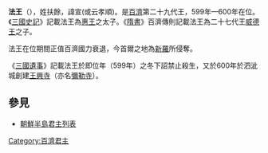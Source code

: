 {{Infobox Korean name
|hangul=법왕
|hanja=法王
|rr=Beop-wang
|mr=Pŏp-wang
|hangulborn=선 or 효순
|hanjaborn=宣 or 孝順
|rrborn=Seon or Hyosun
|mrborn=Sŏn or Hyosun
}}
'''法王'''（{{bd|？||600年|5月|}}），姓扶餘，諱宣(或云孝順)。是[[百濟|百濟]]第二十九代王，599年—600年在位。《[[三國史記|三國史記]]》記載法王為[[百濟惠王|惠王]]之太子。《[[隋書|隋書]]》百濟傳則記載法王為二十七代王[[威德王|威德王]]之子。

法王在位期間正值百濟國力衰退，今首爾之地為[[新羅|新羅]]所侵奪。

《[[三國遺事|三國遺事]]》記載法王於即位年（599年）之冬下詔禁止殺生，又於600年於泗泚城創建[[王興寺|王興寺]]（亦名[[彌勒寺|彌勒寺]]）。

==參見==
* [[朝鮮半島君主列表|朝鮮半島君主列表]]

{{start box}}
{{s-before|[[百濟惠王|惠王]]}}
{{s-title|[[百濟|百濟]]國王|599年—600年}}
{{s-after|[[百濟武王|武王]]}}
{{end box}}
{{百济君主}}

[[Category:百濟君主|Category:百濟君主]]
